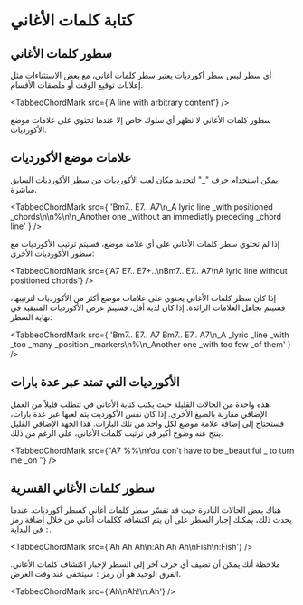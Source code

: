 
# كتابة كلمات الأغاني

## سطور كلمات الأغاني

أي سطر ليس سطر أكورديات يعتبر سطر كلمات أغاني، مع بعض الاستثناءات مثل إعلانات توقيع الوقت أو ملصقات الأقسام.

<TabbedChordMark src={'A line with arbitrary content'} />

سطور كلمات الأغاني لا تظهر أي سلوك خاص إلا عندما تحتوي على علامات موضع الأكورديات.

## علامات موضع الأكورديات

يمكن استخدام حرف "_" لتحديد مكان لعب الأكورديات من سطر الأكورديات السابق مباشرة.

<TabbedChordMark
	src={
		'Bm7.. E7.. A7\n_A lyric line _with positioned _chords\n\n%\n\n_Another one _without an immediatly preceding _chord line'
	}
/>

إذا لم تحتوي سطر كلمات الأغاني على أي علامة موضع، فسيتم ترتيب الأكورديات مع سطور الأكورديات الأخرى:

<TabbedChordMark
	src={'A7 E7.. E7+..\nBm7.. E7.. A7\nA lyric line without positioned chords'}
/>

إذا كان سطر كلمات الأغاني يحتوي على علامات موضع أكثر من الأكورديات لترتيبها، فسيتم تجاهل العلامات الزائدة.
إذا كان لديه أقل، فسيتم عرض الأكورديات المتبقية في نهاية السطر:

<TabbedChordMark
	src={
		'Bm7.. E7.. A7 Bm7.. E7.. A7\n_A _lyric _line _with _too _many _position _markers\n%\n_Another one _with too few _of them'
	}
/>

## الأكورديات التي تمتد عبر عدة بارات

هذه واحدة من الحالات القليلة حيث يكتب كتابة الأغاني في <CM/> تتطلب قليلاً من العمل الإضافي مقارنة بالصيغ الأخرى.
إذا كان نفس الأكورديت يتم لعبها عبر عدة بارات، فستحتاج إلى إضافة علامة موضع لكل واحد من تلك البارات.
هذا الجهد الإضافي القليل ينتج عنه وضوح أكبر في ترتيب كلمات الأغاني، على الرغم من ذلك.

<TabbedChordMark
	src={"A7 %%\nYou don't have to be _beautiful _ to turn me _on "}
/>

## سطور كلمات الأغاني القسرية

هناك بعض الحالات النادرة حيث <CM/> قد تفسّر سطر كلمات أغاني كسطر أكورديات.
عندما يحدث ذلك، يمكنك إجبار السطر على أن يتم اكتشافه ككلمات أغاني من خلال إضافة رمز `:` في البداية.

<TabbedChordMark src={'Ah Ah Ah\n:Ah Ah Ah\nFish\n:Fish'} />

ملاحظة أنك يمكن أن تضيف أي حرف آخر إلى السطر لإجبار اكتشاف كلمات الأغاني.
الفرق الوحيد هو أن رمز `:` سيتخفى عند وقت العرض.

<TabbedChordMark src={'Ah\nAh!\n:Ah'} />
